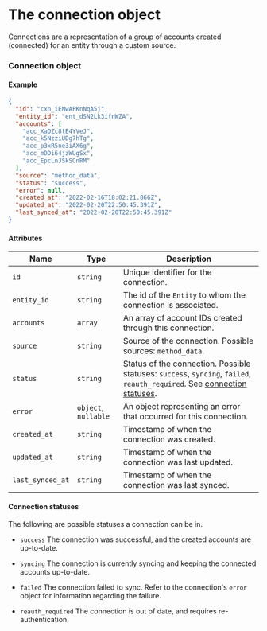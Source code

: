 # The connection object

Connections are a representation of a group of accounts created (connected) for an
entity through a custom source.

### Connection object

#### Example

```json
{
  "id": "cxn_iENwAPKnNqA5j",
  "entity_id": "ent_dSN2Lk3ifnWZA",
  "accounts": [
    "acc_XaDZc8tE4YVeJ",
    "acc_k5NzziUDg7hTg",
    "acc_p3xR5ne3iAX6g",
    "acc_mDDi64jzWUgSx",
    "acc_EpcLnJSkSCnRM"
  ],
  "source": "method_data",
  "status": "success",
  "error": null,
  "created_at": "2022-02-16T18:02:21.866Z",
  "updated_at": "2022-02-20T22:50:45.391Z",
  "last_synced_at": "2022-02-20T22:50:45.391Z"
}
```

#### Attributes

| Name             | Type                 | Description                                                                                                                                      |
|------------------|----------------------|--------------------------------------------------------------------------------------------------------------------------------------------------|
| `id`             | `string`             | Unique identifier for the connection.                                                                                                            |
| `entity_id`      | `string`             | The id of the `Entity` to whom the connection is associated.                                                                                     |
| `accounts`       | `array`              | An array of account IDs created through this connection.                                                                                         |
| `source`         | `string`             | Source of the connection. Possible sources: `method_data`.                                                                                                   |
| `status`         | `string`             | Status of the connection. Possible statuses: `success`, `syncing`, `failed`, `reauth_required`. See [connection statuses](#connection-statuses). |
| `error`          | `object`, `nullable` | An object representing an error that occurred for this connection. |
| `created_at`     | `string`             | Timestamp of when the connection was created.                                                                                                    |
| `updated_at`     | `string`             | Timestamp of when the connection was last updated.                                                                                               |
| `last_synced_at` | `string`             | Timestamp of when the connection was last synced.                                                                                                |

#### Connection statuses

The following are possible statuses a connection can be in.

* `success`
The connection was successful, and the created accounts are up-to-date.

* `syncing`
The connection is currently syncing and keeping the connected
accounts up-to-date.

* `failed`
The connection failed to sync. Refer to the connection's `error` object
for information regarding the failure.

* `reauth_required`
The connection is out of date, and requires re-authentication.
